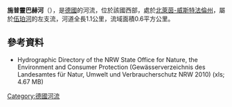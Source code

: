 {{Onesource|time=2020-08-14T04:50:43+00:00}}
{{Coord|51|16|2|N|7|11|25|E|display=title}}

'''施普靈巴赫河'''（{{lang-de|Springer Bach}}），是[[德國|德國]]的河流，位於該國西部，處於[[北萊茵-威斯特法倫州|北萊茵-威斯特法倫州]]，屬於[[伍珀河|伍珀河]]的左支流，河道全長1.1公里，流域面積0.6平方公里。

==參考資料==
* Hydrographic Directory of the NRW State Office for Nature, the Environment and Consumer Protection (Gewässerverzeichnis des Landesamtes für Natur, Umwelt und Verbraucherschutz NRW 2010) (xls; 4.67 MB)

{{Germany-geo-stub}}
[[Category:德國河流|Category:德國河流]]